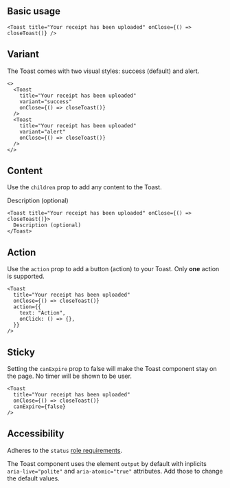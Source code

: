 
## Basic usage

<Preview className="pointer-events-none [&>*]:animate-none">
  <Toast title="Your receipt has been uploaded" canExpire variant="success" />
</Preview>

```tsx
<Toast title="Your receipt has been uploaded" onClose={() => closeToast()} />
```

## Variant

The Toast comes with two visual styles: success (default) and alert.

<Preview className="pointer-events-none [&>*]:animate-none">
  <Toast title="Your receipt has been uploaded" canExpire variant="success" />
  <Toast title="Your receipt has been uploaded" canExpire variant="alert" />
</Preview>

```tsx
<>
  <Toast
    title="Your receipt has been uploaded"
    variant="success"
    onClose={() => closeToast()}
  />
  <Toast
    title="Your receipt has been uploaded"
    variant="alert"
    onClose={() => closeToast()}
  />
</>
```

## Content

Use the `children` prop to add any content to the Toast.

<Preview className="pointer-events-none [&>*]:animate-none">
  <Toast title="Your receipt has been uploaded" canExpire variant="success">
    Description (optional)
  </Toast>
</Preview>

```tsx
<Toast title="Your receipt has been uploaded" onClose={() => closeToast()}>
  Description (optional)
</Toast>
```

## Action

Use the `action` prop to add a button (action) to your Toast. Only **one** action is supported.

<Preview className="pointer-events-none [&>*]:animate-none">
  <Toast
    title="Your receipt has been uploaded"
    action={{
      text: "Action",
    }}
  />
</Preview>

```tsx
<Toast
  title="Your receipt has been uploaded"
  onClose={() => closeToast()}
  action={{
    text: "Action",
    onClick: () => {},
  }}
/>
```

## Sticky

Setting the `canExpire` prop to false will make the Toast component stay on the page. No timer will be shown to be user.

<Preview className="pointer-events-none [&>*]:animate-none">
  <Toast title="Your receipt has been uploaded" canExpire={false} />
</Preview>

```tsx
<Toast
  title="Your receipt has been uploaded"
  onClose={() => closeToast()}
  canExpire={false}
/>
```

## Accessibility

Adheres to the `status` [role requirements](https://www.w3.org/TR/wai-aria-1.2/#status).

The Toast component uses the element `output` by default with inplicits `aria-live="polite"` and `aria-atomic="true"` attributes. Add those to change the default values.
